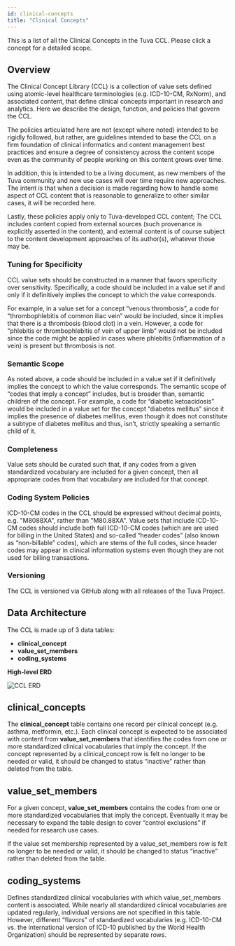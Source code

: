```yaml
---
id: clinical-concepts
title: "Clinical Concepts"
---
```



This is a list of all the Clinical Concepts in the Tuva CCL.  Please click a concept for a detailed scope.

<ExpandableTable dataSourceUrl="https://tuva-public-resources.s3.amazonaws.com/value-sets/clinical_concepts.json" />

## Overview

The Clinical Concept Library (CCL) is a collection of value sets defined using atomic-level healthcare terminologies (e.g. ICD-10-CM, RxNorm), and associated content, that define clinical concepts important in research and analytics.  Here we describe the design, function, and policies that govern the CCL.

The policies articulated here are not (except where noted) intended to be rigidly followed, but rather, are guidelines intended to base the CCL on a firm foundation of clinical informatics and content management best practices and ensure a degree of consistency across the content scope even as the community of people working on this content grows over time.

In addition, this is intended to be a living document, as new members of the Tuva community and new use cases will over time require new approaches.  The intent is that when a decision is made regarding how to handle some aspect of CCL content that is reasonable to generalize to other similar cases, it will be recorded here.

Lastly, these policies apply only to Tuva-developed CCL content; The CCL includes content copied from external sources (such provenance is explicitly asserted in the content), and external content is of course subject to the content development approaches of its author(s), whatever those may be.

### Tuning for Specificity

CCL value sets should be constructed in a manner that favors specificity over sensitivity.  Specifically, a code should be included in a value set if and only if it definitively implies the concept to which the value corresponds.

For example, in a value set for a concept “venous thrombosis”, a code for “thrombophlebitis of common iliac vein” would be included, since it implies that there is a thrombosis (blood clot) in a vein.  However, a code for “phlebitis or thrombophlebitis of vein of upper limb” would not be included since the code might be applied in cases where phlebitis (inflammation of a vein) is present but thrombosis is not.

### Semantic Scope

As noted above, a code should be included in a value set if it definitively implies the concept to which the value corresponds.  The semantic scope of “codes that imply a concept” includes, but is broader than, semantic children of the concept.  For example, a code for “diabetic ketoacidosis” would be included in a value set for the concept “diabetes mellitus” since it implies the presence of diabetes mellitus,  even though it does not constitute a subtype of diabetes mellitus and thus, isn’t, strictly speaking a semantic child of it.

### Completeness

Value sets should be curated such that, if any codes from a given standardized vocabulary are included for a given concept, then all appropriate codes from that vocabulary are included for that concept.

### Coding System Policies

ICD-10-CM codes in the CCL should be expressed without decimal points, e.g. "M8088XA", rather than "M80.88XA".
Value sets that include ICD-10-CM codes should include both full ICD-10-CM codes (which are are used for billing in the United States) and so-called “header codes” (also known as “non-billable” codes), which are stems of the full codes, since header codes may appear in clinical information systems even though they are not used for billing transactions.

### Versioning

The CCL is versioned via GitHub along with all releases of the Tuva Project.


## Data Architecture

The CCL is made up of 3 data tables:

- **clinical_concept**
- **value_set_members**
- **coding_systems**

**High-level ERD**

![CCL ERD](/img/ccl_erd.jpg)

## clinical_concepts

The **clinical_concept** table contains one record per clinical concept (e.g. asthma, metformin, etc.).  Each clinical concept is expected to be associated with content from **value_set_members** that identifies the codes from one or more standardized clinical vocabularies that imply the concept.  If the concept represented by a clinical_concept row is felt no longer to be needed or valid, it should be changed to status “inactive” rather than deleted from the table.  


<JsonDataTable  jsonPath="nodes.seed\.the_tuva_project\.clinical_concept_library__clinical_concepts.columns" />

## value_set_members

For a given concept, **value_set_members** contains the codes from one or more standardized vocabularies that imply the concept.  Eventually it may be necessary to expand the table design to cover “control exclusions” if needed for research use cases.

If the value set membership represented by a value_set_members row is felt no longer to be needed or valid, it should be changed to status “inactive” rather than deleted from the table.

<JsonDataTable  jsonPath="nodes.seed\.the_tuva_project\.clinical_concept_library__value_set_members.columns" />

## coding_systems

Defines standardized clinical vocabularies with which value_set_members content is associated.  While nearly all standardized clinical vocabularies are updated regularly, individual versions are not specified in this table.  However, different “flavors” of standardized vocabularies (e.g. ICD-10-CM vs. the international version of ICD-10 published by the World Health Organization) should be represented by separate rows.

<JsonDataTable  jsonPath="nodes.seed\.the_tuva_project\.clinical_concept_library__coding_systems.columns" />



